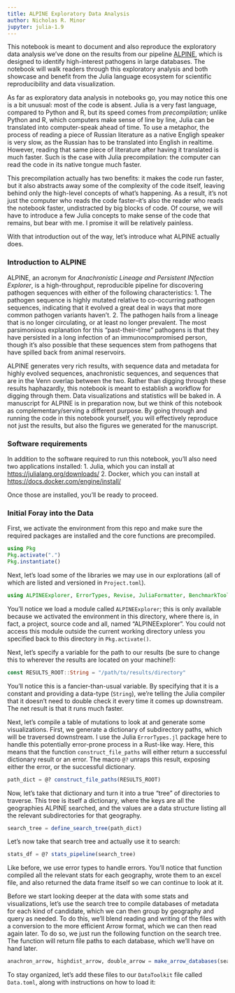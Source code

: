 ```yaml
---
title: ALPINE Exploratory Data Analysis
author: Nicholas R. Minor
jupyter: julia-1.9
---
```


This notebook is meant to document and also reproduce the exploratory data analysis we've done on the results from our pipeline [ALPINE](https://github.com/nrminor/ALPINE), which is designed to identify high-interest pathogens in large databases. The notebook will walk readers through this exploratory analysis and both showcase and benefit from the Julia language ecosystem for scientific reproducibility and data visualization.

As far as exploratory data analysis in notebooks go, you may notice this one is a bit unusual: most of the code is absent. Julia is a very fast language, compared to Python and R, but its speed comes from *precompilation*; unlike Python and R, which computers make sense of line by line, Julia can be translated into computer-speak ahead of time. To use a metaphor, the process of reading a piece of Russian literature as a native Engligh speaker is very slow, as the Russian has to be translated into English in realtime. However, reading that same piece of literature after having it translated is much faster. Such is the case with Julia precompilation: the computer can read the code in its native tongue much faster.

This precompilation actually has two benefits: it makes the code run faster, but it also abstracts away some of the complexity of the code itself, leaving behind only the high-level concepts of what's happening. As a result, it's not just the computer who reads the code faster--it's also the reader who reads the notebook faster, undistracted by big blocks of code. Of course, we will have to introduce a few Julia concepts to make sense of the code that remains, but bear with me. I promise it will be relatively painless.

With that introduction out of the way, let's introduce what ALPINE actually does.


### Introduction to ALPINE
ALPINE, an acronym for *Anachronistic Lineage and Persistent INfection Explorer*, is a high-throughput, reproducible pipeline for discovering pathogen sequences with either of the following characteristics:
1. The pathogen sequence is highly mutated relative to co-occurring pathogen sequences, indicating that it evolved a great deal in ways that more common pathogen variants haven't.
2. The pathogen hails from a lineage that is no longer circulating, or at least no longer prevalent. The most parsimonious explanation for this "past-their-time" pathogens is that they have persisted in a long infection of an immunocompromised person, though it's also possible that these sequences stem from pathogens that have spilled back from animal reservoirs.

ALPINE generates very rich results, with sequence data and metadata for highly evolved sequences, anachronistic sequences, and sequences that are in the Venn overlap between the two. Rather than digging through these results haphazardly, this notebook is meant to establish a workflow for digging through them. Data visualizations and statistics will be baked in. A manuscript for ALPINE is in preparation now, but we think of this notebook as complementary/serving a different purpose. By going through and running the code in this notebook yourself, you will effectively reproduce not just the results, but also the figures we generated for the manuscript.

### Software requirements
In addition to the software required to run this notebook, you'll also need two applications installed:
1. Julia, which you can install at [https://julialang.org/downloads/](https://julialang.org/downloads/)
2. Docker, which you can install at [https://docs.docker.com/engine/install/](https://docs.docker.com/engine/install/)

Once those are installed, you'll be ready to proceed.

### Initial Foray into the Data

First, we activate the environment from this repo and make sure the required packages are installed and the core functions are precompiled.

```julia
using Pkg
Pkg.activate(".")
Pkg.instantiate()
```

Next, let's load some of the libraries we may use in our explorations (all of which are listed and versioned in `Project.toml`).

```julia
using ALPINEExplorer, ErrorTypes, Revise, JuliaFormatter, BenchmarkTools, IJuliaDataToolkit
```

You'll notice we load a module called `ALPINEExplorer`; this is only available because we activated the environment in this directory, where there is, in fact, a project, source code and all, named "ALPINEExplorer". You could not access this module outside the current working directory unless you specified back to this directory in `Pkg.activate()`.

Next, let's specify a variable for the path to our results (be sure to change this to wherever the results are located on your machine!):

```julia
const RESULTS_ROOT::String = "/path/to/results/directory"
```

You'll notice this is a fancier-than-usual variable. By specifying that it is a constant and providing a data-type (`String`), we're telling the Julia compiler that it doesn't need to double check it every time it comes up downstream. The net result is that it runs much faster.

Next, let's compile a table of mutations to look at and generate some visualizations. First, we generate a dictionary of subdirectory paths, which will be traversed downstream. I use the Julia `ErrorTypes.jl` package here to handle this potentially error-prone process in a Rust-like way. Here, this means that the function `construct_file_paths` will either return a successful dictionary result or an error. The macro `@?` unraps this result, exposing either the error, or the successful dictionary.

```julia
path_dict = @? construct_file_paths(RESULTS_ROOT)
```

Now, let's take that dictionary and turn it into a true "tree" of directories to traverse. This tree is itself a dictionary, where the keys are all the geographies ALPINE searched, and the values are a data structure listing all the relevant subdirectories for that geography.

```julia
search_tree = define_search_tree(path_dict)
```

Let's now take that search tree and actually use it to search:

```julia
stats_df = @? stats_pipeline(search_tree)
```

Like before, we use error types to handle errors. You'll notice that function compiled all the relevant stats for each geography, wrote them to an excel file, and also returned the data frame itself so we can continue to look at it.

Before we start looking deeper at the data with some stats and visualizations, let's use the search tree to compile databases of metadata for each kind of candidate, which we can then group by geography and query as needed. To do this, we'll blend reading and writing of the files with a conversion to the more efficient Arrow format, which we can then read again later. To do so, we just run the following function on the search tree. The function will return file paths to each database, which we'll have on hand later.
```julia
anachron_arrow, highdist_arrow, double_arrow = make_arrow_databases(search_tree)
```

To stay organized, let's add these files to our `DataToolkit` file called `Data.toml`, along with instructions on how to load it:
```julia
```